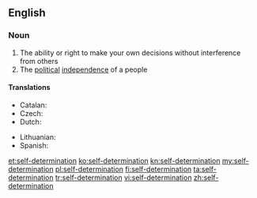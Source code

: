 ==English==

===Noun===
{{wikipedia}}
{{en-noun|sg=[[self]]-[[determination]]|-}}

# The ability or right to make your own decisions without interference from others
# The [[political]] [[independence]] of a people

====Translations====
{{trans-top|political independence of a people}}
* Catalan: {{t-|ca|autodeterminació|f}}
* Czech: {{t-|cs|sebeurčení|n}}
* Dutch: {{t-|nl|zelfbeschikking|f}}
{{trans-mid}}
* Lithuanian: {{t-|lt|apsisprendimas|m}}
* Spanish: {{t|es|autodeterminación|f}}
{{trans-bottom}}

[[et:self-determination]]
[[ko:self-determination]]
[[kn:self-determination]]
[[my:self-determination]]
[[pl:self-determination]]
[[fi:self-determination]]
[[ta:self-determination]]
[[tr:self-determination]]
[[vi:self-determination]]
[[zh:self-determination]]